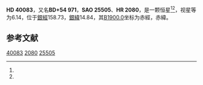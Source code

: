 {{Starbox begin
| name = HD 40083
}}
{{Starbox observe
| epoch = [[J2000.0|J2000.0]]
| constell = {{星座名待查}}<ref name=SIMBAD>{{cite web
 | url=http://simbad.u-strasbg.fr/simbad/sim-id?Ident=HR+2080
 | title =Pulsating variable Star
 | publisher=Centre de Données astronomiques de Strasbourg
 | work=SIMBAD
 | accessdate=2012-07-13}}</ref><ref name=DATA>{{cite web
 | url=http://vizier.u-strasbg.fr/viz-bin/VizieR-5?-out.add=.&-source=5050&-corr=PK=HR&-out.max=9999&HR=2080
 | title=VizieR Detailed Page
 | accessdate=2012-07-13
 | archive-date=2016-03-04
 | archive-url=https://web.archive.org/web/20160304205525/http://vizier.u-strasbg.fr/viz-bin/VizieR-5?-out.add=.&-source=5050&-corr=PK=HR&-out.max=9999&HR=2080
 | dead-url=no
 }}</ref>
| 星官 = 
| ra = {{RA|5|59|48.1}}<ref name=SIMBAD /><ref name=DATA />
| dec = {{DEC|+54|32|50}}<ref name=SIMBAD /><ref name=DATA />
| appmag_v = 6.14<ref name=SIMBAD /><ref name=DATA />
}}
{{Starbox character
| class = K2III<ref name=SIMBAD /><ref name=DATA />
| b-v = 1.2<ref name=SIMBAD /><ref name=DATA />
| u-b = 1.33<ref name=SIMBAD /><ref name=DATA />
| r-i = <ref name=SIMBAD /><ref name=DATA />
| variable = 
}}
{{Starbox astrometry
| radial_v = 1.33
| prop_mo_ra = -6
| parallax = 
| p_error = 
}}
{{Starbox catalog
| names =BD+54 971，[[SAO星表|SAO]] 25505，[[HD星表|HD]] 40083，[[HR星表|HR]] 2080}}
{{Starbox reference |Simbad=HR+2080}}
{{Starbox end}}

'''HD 40083'''，又名'''BD+54 971'''，'''SAO 25505'''、'''HR 2080'''，是一颗恒星<ref name=SIMBAD /><ref name=DATA />，视星等为6.14，位于[[銀道座標系|銀經]]158.73，[[銀道座標系|銀緯]]14.84，其[[B1900.0|B1900.0]]坐标为赤經{{RA|5|51|33}}，赤緯{{DEC|+54|14.84|16}}。

== 参考文献 ==
{{reflist}}

{{star-stub}}

[[Category:HD和HDE天體|40083]]
[[Category:HR天體|2080]]
[[Category:SAO天體|25505]]